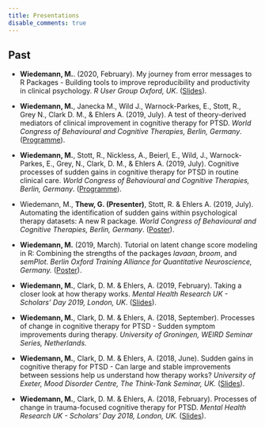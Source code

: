 ```yaml
---
title: Presentations
disable_comments: true
---
```

  
## Past 

- **Wiedemann, M.**. (2020, February).
  My journey from error messages to R Packages - Building tools to improve reproducibility and productivity in clinical psychology.
  *R User Group Oxford, UK*.
  ([Slides](https://github.com/r-oxford/r-oxford.github.io/blob/master/slides/2020_02_my_R_journey.pdf)).

- **Wiedemann, M.**, Janecka M., Wild J., Warnock-Parkes, E., Stott, R., Grey N., Clark D. M., & Ehlers A. (2019, July). 
  A test of theory-derived mediators of clinical improvement in cognitive therapy for PTSD.
  *World Congress of Behavioural and Cognitive Therapies, Berlin, Germany*.
  ([Programme](https://wcbct2019.org/Downloads/Congress-Programme.pdf)).

- **Wiedemann, M.**, Stott, R., Nickless, A., Beierl, E., Wild, J., Warnock-Parkes, E., Grey, N., Clark, D. M., & Ehlers A. (2019, July).
  Cognitive processes of sudden gains in cognitive therapy for PTSD in routine clinical care.
  *World Congress of Behavioural and Cognitive Therapies, Berlin, Germany*.
  ([Programme](https://wcbct2019.org/Downloads/Congress-Programme.pdf)).
  
- Wiedemann, M., **Thew, G. (Presenter)**, Stott, R. & Ehlers A. (2019, July).
  Automating the identification of sudden gains within psychological therapy datasets: A new R package.
  *World Congress of Behavioural and Cognitive Therapies, Berlin, Germany*.
  ([Poster](https://doi.org/10.6084/m9.figshare.11299289.v1)).

- **Wiedemann, M.** (2019, March). Tutorial on latent change score modeling in R: Combining the strengths of the packages *lavaan*, *broom*, and *semPlot*. *Berlin Oxford Training Alliance for Quantitative Neuroscience, Germany.* ([Poster](https://doi.org/10.6084/m9.figshare.7887599.v2)).

- **Wiedemann, M.**, Clark, D. M. & Ehlers, A. (2019, February). Taking a closer look at how therapy works. *Mental Health Research UK - Scholars' Day 2019, London, UK*. ([Slides](https://doi.org/10.6084/m9.figshare.7834841.v1)).
  
- **Wiedemann, M.**, Clark, D. M. & Ehlers, A. (2018, September). Processes of change in cognitive therapy for PTSD - Sudden symptom improvements during therapy. *University of Groningen, WEIRD Seminar Series, Netherlands.*

- **Wiedemann, M.**, Clark, D. M. & Ehlers, A. (2018, June). Sudden gains in cognitive therapy for PTSD - Can large and stable improvements between sessions help us understand how therapy works? *University of Exeter, Mood Disorder Centre, The Think-Tank Seminar, UK.* ([Slides](https://doi.org/10.6084/m9.figshare.7834844.v1)).

- **Wiedemann, M.**, Clark, D. M. & Ehlers, A. (2018, February). Processes of change in trauma-focused cognitive therapy for PTSD.  *Mental Health Research UK - Scholars' Day 2018, London, UK.* ([Slides](https://doi.org/10.6084/m9.figshare.7834826.v1)).
  

  
  
  
  